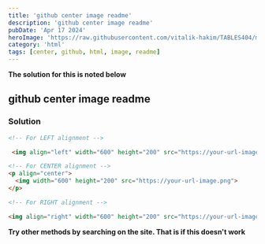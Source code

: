 ---
title: 'github center image readme'
description: 'github center image readme'
pubDate: 'Apr 17 2024'
heroImage: 'https://raw.githubusercontent.com/vitalik-hakim/TABLES404/main/error_b/HTML.png'
category: 'html'
tags: [center, github, html, image, readme]
---

**The solution for this is noted below**

## github center image readme

### Solution

```html
<!-- For LEFT alignment -->

 <img align="left" width="600" height="200" src="https://your-url-image.png.png">

<!-- For CENTER alignment -->
<p align="center">
  <img width="600" height="200" src="https://your-url-image.png">
</p>

<!-- For RIGHT alignment -->

<img align="right" width="600" height="200" src="https://your-url-image.png">
```
**Try other methods by searching on the site. That is if this doesn't work**
